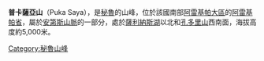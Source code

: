 {{Coord|16|15|15|S|71|12|35|W|display=title}}

'''普卡薩亞山'''（Puka Saya），是[[秘魯|秘魯]]的山峰，位於該國南部[[阿雷基帕大區|阿雷基帕大區]]的[[阿雷基帕省|阿雷基帕省]]，屬於[[安第斯山脈|安第斯山脈]]的一部分，處於[[薩利納斯湖|薩利納斯湖]]以北和[[孔多里山_(塔魯卡尼)|孔多里山]]西南面，海拔高度約5,000米。

{{Peru-geo-stub}}
[[Category:秘魯山峰|Category:秘魯山峰]]